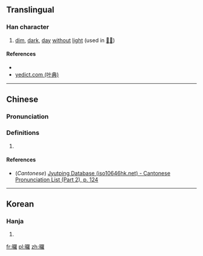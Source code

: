 ==Translingual==

===Han character===
{{Han char|rn=72|rad=日|as=19|sn=23|four=|canj=日田中土 (AWLG)|ids=⿰[[日]][[羅]]}}

# [[dim]], [[dark]], [[day]] [[without]] [[light]] (used in [[𣋟曪]])

====References====
* {{Han ref|kx=0501.420|dkj=14264|dj=0872.180|hdz=21542.160|uh=66EA|ud=26346}}
*[http://yedict.com/htm/66/66EA.htm yedict.com (叶典)]

----

==Chinese==
{{zh-forms}}

===Pronunciation===
{{zh-pron
|m=luǒ
|c=lo2
|mc=y
|oc=
|ma=
|cat=a
}}

===Definitions===
# {{rfdef|lang=zh}}

====References====
*(''Cantonese'') [http://www.iso10646hk.net/jp/document/download.jsp Jyutping Database (iso10646hk.net) - Cantonese Pronunciation List (Part 2), p. 124]

----

==Korean==

===Hanja===
{{ko-hanja|hangeul=[[라]], [[나]]|eumhun=|rv=ra, na|mr=ra, na|y=la, na}}

# {{defn|lang=ko|sort=日19}}

[[fr:曪]]
[[pl:曪]]
[[zh:曪]]